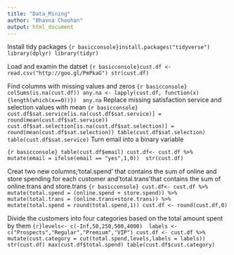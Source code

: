 ---
title: "Data_Mining"
author: "Bhavna Chouhan"
output: html_document
---
Install tidy packages 
```{r basicconsole}install.packages("tidyverse")
library(dplyr)
library(tidyr)
```

Load and examin the datset 
```{r basicconsole}cust.df <- read.csv("http://goo.gl/PmPkaG")
str(cust.df)
```

Find columns with missing values and zeros 
```{r basicconsole} colSums(is.na(cust.df))
any.na <- lapply(cust.df, function(x){length(which(x==0))}) 
any.na
```
Replace missing satisfaction service and selection values with mean
```{r basicconsole} cust.df$sat.service[is.na(cust.df$sat.service)] = round(mean(cust.df$sat.service)) 
 cust.df$sat.selection[is.na(cust.df$sat.selection)] = round(mean(cust.df$sat.selection))
table(cust.df$sat.selection)
table(cust.df$sat.service)
```
Turn email into a binary variable 

```{r basicconsole} table(cust.df$email)
cust.df<- cust.df %>% mutate(email = ifelse(email == "yes",1,0)) 
str(cust.df) 
```

Creat two new columns;'total.spend' that contains the sum of online and store spending for each customer and'total.trans'that contains the sum of online.trans and store.trans
```{r basicconsole} cust.df<- cust.df %>% mutate(total.spend = (online.spend + store.spend)) %>% 
mutate(total.trans = (online.trans+store.trans)) %>% 
mutate(total.spend = round(total.spend,1))
cust.df <- round(cust.df,0)
```

Divide the customers into four categories based on the total amount spent by them
```{r}levels<- c(-Inf,50,250,500,4000) 
labels <-c("Prospects","Regular","Premium","VIP")
cust.df <- cust.df %>% mutate(cust.category = cut(total.spend,levels,labels = labels))
str(cust.df)
max(cust.df$total.spend)
table(cust.df$cust.category)
``` 
